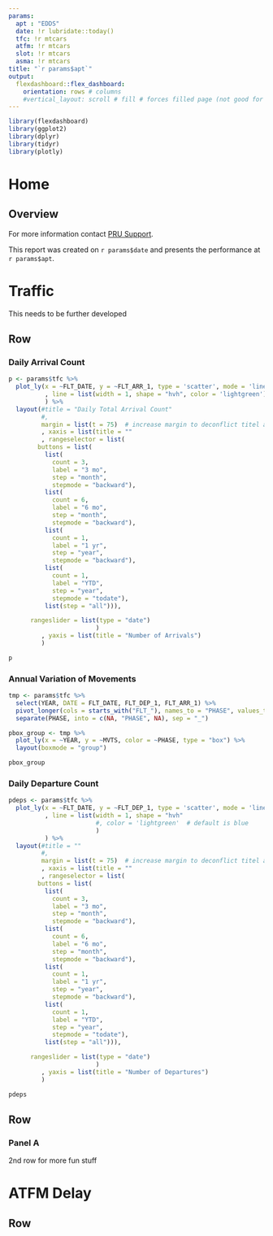 ```yaml
---
params:
  apt : "EDDS"
  date: !r lubridate::today()
  tfc: !r mtcars
  atfm: !r mtcars
  slot: !r mtcars
  asma: !r mtcars
title: "`r params$apt`"
output: 
  flexdashboard::flex_dashboard:
    orientation: rows # columns
    #vertical_layout: scroll # fill # forces filled page (not good for multiple charts)
---
```


```r
library(flexdashboard)
library(ggplot2)
library(dplyr)
library(tidyr)
library(plotly)
```

# Home {data-icon="fa-home"}

Overview {.sidebar}
-------------------------------------

For more information contact <a href="mailto:pru-support@eurocontrol.int?subject=Airport Dashboard">PRU Support</a>.

This report was created on `r params$date` and presents the performance at `r params$apt`.


# Traffic

This needs to be further developed

Row
-----------------------------------------------------------------------

### Daily Arrival Count {data-width=300}

```r
p <- params$tfc %>%
  plot_ly(x = ~FLT_DATE, y = ~FLT_ARR_1, type = 'scatter', mode = 'lines'
          , line = list(width = 1, shape = "hvh", color = 'lightgreen')
          ) %>%
  layout(#title = "Daily Total Arrival Count"
         #, 
         margin = list(t = 75)  # increase margin to deconflict titel and buttons
         , xaxis = list(title = ""
         , rangeselector = list(
        buttons = list(
          list(
            count = 3,
            label = "3 mo",
            step = "month",
            stepmode = "backward"),
          list(
            count = 6,
            label = "6 mo",
            step = "month",
            stepmode = "backward"),
          list(
            count = 1,
            label = "1 yr",
            step = "year",
            stepmode = "backward"),
          list(
            count = 1,
            label = "YTD",
            step = "year",
            stepmode = "todate"),
          list(step = "all"))),

      rangeslider = list(type = "date")
                        )
         , yaxis = list(title = "Number of Arrivals")
         )

p
```

### Annual Variation of Movements {data-width=300}

```r
tmp <- params$tfc %>%
  select(YEAR, DATE = FLT_DATE, FLT_DEP_1, FLT_ARR_1) %>%
  pivot_longer(cols = starts_with("FLT_"), names_to = "PHASE", values_to = "MVTS") %>%
  separate(PHASE, into = c(NA, "PHASE", NA), sep = "_")

pbox_group <- tmp %>%
  plot_ly(x = ~YEAR, y = ~MVTS, color = ~PHASE, type = "box") %>%
  layout(boxmode = "group")

pbox_group
```


### Daily Departure Count {data-width=300}

```r
pdeps <- params$tfc %>%
  plot_ly(x = ~FLT_DATE, y = ~FLT_DEP_1, type = 'scatter', mode = 'lines'
          , line = list(width = 1, shape = "hvh"
                        #, color = 'lightgreen'  # default is blue
                        )
          ) %>%
  layout(#title = ""
         #, 
         margin = list(t = 75)  # increase margin to deconflict titel and buttons
         , xaxis = list(title = ""
         , rangeselector = list(
        buttons = list(
          list(
            count = 3,
            label = "3 mo",
            step = "month",
            stepmode = "backward"),
          list(
            count = 6,
            label = "6 mo",
            step = "month",
            stepmode = "backward"),
          list(
            count = 1,
            label = "1 yr",
            step = "year",
            stepmode = "backward"),
          list(
            count = 1,
            label = "YTD",
            step = "year",
            stepmode = "todate"),
          list(step = "all"))),

      rangeslider = list(type = "date")
                        )
         , yaxis = list(title = "Number of Departures")
         )

pdeps
```

Row
-----------------------------------------------------------------------

### Panel A {data-width=300}

2nd row for more fun stuff

# ATFM Delay {style="position:relative;"}

Row {style="height:100pc;"}
-----------------------------------------------------------------------

### Annual Variation of Arrival ATFM Delay {data-width=300}

```r
atfms <- params$atfm 

tmp <- atfms %>% group_by(FLT_DATE) %>%
  summarise( ARRS         = sum(FLT_ARR_1, na.rm = TRUE)
            ,TOT_ARR_ATFM = sum(DLY_APT_ARR_1, na.rm = TRUE)
            ,DLYD_ARRS    = sum(FLT_ARR_1_DLY, na.rm = TRUE)
            ,DLYS_ARRS_15 = sum(FLT_ARR_1_DLY_15, na.rm = TRUE)
            )

p <- tmp %>%
  plot_ly(x = ~FLT_DATE, y = ~TOT_ARR_ATFM
          , type = 'scatter', mode = 'lines'
          , line = list(shape = "hvh", width = 1)
          ) %>%
  layout(#title = "Daily Total Arrival ATFM Delay"
         #, margin = list(t = 75)  # increase margin to deconflict titel and buttons
         #, 
         xaxis = list(title = ""
         , rangeselector = list(
        buttons = list(
          list(
            count = 3,
            label = "3 mo",
            step = "month",
            stepmode = "backward"),
          list(
            count = 6,
            label = "6 mo",
            step = "month",
            stepmode = "backward"),
          list(
            count = 1,
            label = "1 yr",
            step = "year",
            stepmode = "backward"),
          list(
            count = 1,
            label = "YTD",
            step = "year",
            stepmode = "todate"),
          list(step = "all"))),

      rangeslider = list(type = "date")
                        )
         , yaxis = list(title = "Arrival ATFM Delay [min]")
         ) %>% 
  
  config(displayModeBar = F)   # deactivate complete ModeBar
p
```

### List of Top 5

Add a list here of the 5 worst days


Row
-----------------------------------------------------------------------

### Monthly Aggregated Arrival ATFM Delay by Delay Code {data-width=300}

```r
tmp <- atfms %>%
  select(YEAR, MONTH_NUM, starts_with("DLY_APT_ARR_")) %>%
  group_by(YEAR, MONTH_NUM) %>%
  summarise_at(vars(-group_cols()), sum , na.rm = TRUE) %>%
  ungroup() %>%
  pivot_longer(cols = starts_with("DLY_APT_ARR_"), names_to = "DLY", values_to = "TIME") %>%
  separate(DLY, into = c(NA, NA, NA, "DLY", "GRP"), sep = "_") %>%
  mutate(DLY = replace(DLY, DLY == 1, "TOT"), GRP = replace_na(GRP, "TOT")) %>%
  mutate(DATE = paste(YEAR,"-", MONTH_NUM, sep = ""))
```

```r
p <- tmp %>% filter(DLY != "TOT") %>%
  plot_ly(x=~DATE, y=~TIME, color = ~DLY, type = "bar"
          
          ,text = ~DLY
          ,hovertemplate = paste(
               "Delay Code <b>%{text}</b><br>"
              ,"ATFM Delay %{y} min"
            )
          
          ) %>%
  layout(barmode = "stack"
         ,xaxis = list(
               type = "date"
              ,title="" 
              ,tickformat ="%b %Y"
            )
         ,yaxis = list(title = "Arrival ATFM Delay [min]")
         ,legend= list(orientation = "h", y = -0.1)
         ) %>% 
  config(displayModeBar = F)   # deactivate complete ModeBar

p
```

### More explanation

Row
-----------------------------------------------------------

### Slot Adherence

Slot adherence is measured at the airport (of departure) and refers to the percentage of flights that depart within the ATFM slot window assigned to the departure. ATFM Regulations culminate in a computed take-off time (CTOT) for the respective departure. The slot window comprises the interval [CTOT - 5 min, CTOT + 10 min].

### Monthly ATFM Slot Adherence Trend

```r
tmp <- params$slot %>% 
  mutate(FLT_DEP_OUT = FLT_DEP_OUT_EARLY_1 + FLT_DEP_OUT_LATE_1) %>% 
  group_by(YEAR, MONTH_NUM) %>% 
  summarise(FLT_DEP = sum(FLT_DEP_1), FLT_DEP_REG = sum(FLT_DEP_REG_1)
            , FLT_DEP_OUT = sum(FLT_DEP_OUT)
            ) %>% 
  ungroup() %>% 
  mutate( SHARE_REG = FLT_DEP_REG / FLT_DEP
         ,SHARE_OUT = FLT_DEP_OUT / FLT_DEP_REG
         , DATE = paste(YEAR, "-", sprintf("%02d", MONTH_NUM), sep = "")
         )
```

```r
p <- tmp %>%
  plot_ly(x= ~DATE, y = ~SHARE_REG, type = "bar"
          ,name = "% Regulated Departures") %>%
  
  add_trace(x= ~DATE, y = ~SHARE_OUT, type = "scatter", mode = "lines"
          ,name = "% Outside ATFM window"
  ) %>%
  
  layout(
     xaxis = list(title = "", type = "date",tickformat ="%b %Y")
     ,yaxis= list(title = "share of flights")
    ,legend= list(orientation = "h", y = -0.1)
  ) %>% 
  
  config(displayModeBar = F)   # deactivate complete ModeBar
  
p
```

### Daily Adherence

```r
tmp <- params$slot 
```

```r
p <- tmp %>%
  plot_ly(x = ~FLT_DATE, y = ~FLT_DEP_IN_1, name = "Regulated Inside", type = "bar") %>%
  add_trace(y = ~FLT_DEP_OUT_EARLY_1, name = "Early") %>%
  add_trace(y = ~FLT_DEP_OUT_LATE_1, name = "Late") %>%
  
  layout(barmode = "stack"
         ,xaxis = list(title="")
         ,yaxis = list(title="number of flights")
         ,legend= list(orientation = "h", y = -0.1)
         ) %>% 
  
  config(displayModeBar = F)   # deactivate complete ModeBar

p
```



# Efficiency

Overview {.sidebar}
-------------------------------------

Within the airport context Flight Efficiency is expressed with

* additional ASMA time
* additional taxi-out time


Row
-----------------------------------------------------------------------

### Monthly Variation of the Average Additional ASMA Time  {data-width=300}

```r
tmp <- params$asma

p <- tmp %>%
  plot_ly(x = ~DATE, y = ~AVG_ADD_ASMA_TIME, type = "bar") %>%
  
  # layout graph
  layout(
    xaxis = list( title = ""
                 ,rangeselector = list(
                    buttons = list(
                       list( count = 3, label = "3 mo", step = "month"
                            , stepmode = "backward")
                      ,list( count = 6, label = "6 mo", step = "month"
                            , stepmode = "backward")
                      ,list( count = 1, label = "1 yr", step = "year"
                            , stepmode = "backward")
                      ,list( count = 1, label = "YTD",  step = "year"
                            , stepmode = "todate")
                      ,list( step = "all")
                      ) # end buttons
                    ) # end rangeselector
                 ,rangeslider = list(type = "date")

      ) # end xaxis
    , yaxis = list(title = "Average Additional ASMA Time [min]")
  ) %>% 
  
  config(displayModeBar = F)   # deactivate complete ModeBar

p
```


### Panel B {data-width=300}


Row
-----------------------------------------------------------------------

### Panel A {data-width=300}

### Panel B {data-width=300}

### Panel C {data-width=300}



# Info & Disclaimer {data-icon="fa-question-circle"}

© European Organisation for the Safety of Air Navigation (EUROCONTROL) 

These webpages and data is published by the EUROCONTROL Performance Review Unit in the interest of the exchange of information. It may be copied in whole or in part providing that this copyright notice and disclaimer are included. 
The information may not be modified without prior written permission from the EUROCONTROL Performance Review Unit.

The information does not necessarily reflect the official views or policy of EUROCONTROL, which makes no warranty, either implied or express, for the information contained in this document, including its accuracy, completeness or usefulness.

Throughout the preparation of the information presented on these webpages or the underlying data all due care have been given. If however, you find an error or inaccuracy, please let us know.

